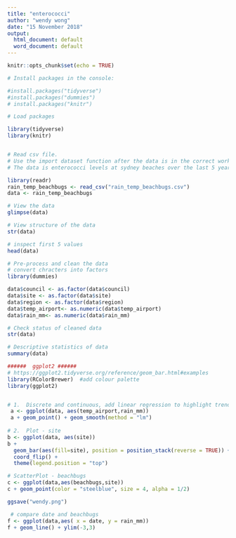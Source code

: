 ```yaml
---
title: "enterococci"
author: "wendy wong"
date: "15 November 2018"
output:
  html_document: default
  word_document: default
---
```


```r
knitr::opts_chunk$set(echo = TRUE)
```



```r
# Install packages in the console:

#install.packages("tidyverse")
#install.packages("dummies")
# install.packages("knitr")

# Load packages

library(tidyverse)
library(knitr)


# Read csv file. 
# Use the import dataset function after the data is in the correct working directory.
# The data is enterococci levels at sydney beaches over the last 5 years, as well as rainfall and  temperature. Check out this post if you want to learn about enterococci https://rladiessydney.org/post/2018/11/05/basicbasics-3/. 

library(readr)
rain_temp_beachbugs <- read_csv("rain_temp_beachbugs.csv")
data <- rain_temp_beachbugs

# View the data
glimpse(data)

# View structure of the data
str(data)

# inspect first 5 values
head(data)

# Pre-process and clean the data
# convert chracters into factors
library(dummies)

data$council <- as.factor(data$council)
data$site <- as.factor(data$site)
data$region <- as.factor(data$region)
data$temp_airport<- as.numeric(data$temp_airport)
data$rain_mm<- as.numeric(data$rain_mm)

# Check status of cleaned data
str(data)

# Descriptive statistics of data
summary(data)

######  ggplot2 ######
# https://ggplot2.tidyverse.org/reference/geom_bar.html#examples
library(RColorBrewer)  #add colour palette
library(ggplot2)


# 1.  Discrete and continuous, add linear regression to highlight trends
 a <- ggplot(data, aes(temp_airport,rain_mm)) 
 a + geom_point() + geom_smooth(method = "lm")
             
# 2.  Plot - site
b <- ggplot(data, aes(site))
b + 
  geom_bar(aes(fill=site), position = position_stack(reverse = TRUE)) +
  coord_flip() +
  theme(legend.position = "top")

# ScatterPlot - beachbugs
c <- ggplot(data,aes(beachbugs,site)) 
c + geom_point(color = "steelblue", size = 4, alpha = 1/2)

ggsave("wendy.png")

 # compare date and beachbugs
f <- ggplot(data,aes( x = date, y = rain_mm))
f + geom_line() + ylim(-3,3)


```




